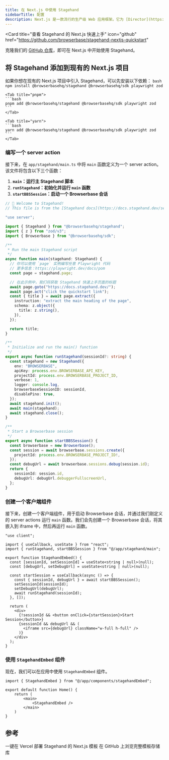 ```yaml
---
title: 在 Next.js 中使用 Stagehand
sidebarTitle: 配置
description: Next.js 是一款流行的生产级 Web 应用框架。它为 [Director](https://director.ai)、[Brainrot](https://brainrot.run) 和 [Open Operator](https://operator.browserbase.com) 等 Stagehand 应用提供支持。
---
```


<Card
  title="查看 Stagehand 的 Next.js 快速上手"
  icon="github"
  href="https://github.com/browserbase/stagehand-nextjs-quickstart"
>
  克隆我们的 [GitHub 仓库](https://github.com/browserbase/stagehand-nextjs-quickstart)，即可在 Next.js 中开始使用 Stagehand。
</Card>

## 将 Stagehand 添加到现有的 Next.js 项目
如果你想在现有的 Next.js 项目中引入 Stagehand，可以先安装以下依赖：
<Tabs>
	<Tab title="npm">
	```bash
	npm install @browserbasehq/stagehand @browserbasehq/sdk playwright zod
	```
	</Tab>

	<Tab title="pnpm">
	```bash
	pnpm add @browserbasehq/stagehand @browserbasehq/sdk playwright zod
	```
	</Tab>

	<Tab title="yarn">
	```bash
	yarn add @browserbasehq/stagehand @browserbasehq/sdk playwright zod
	```
	</Tab>
</Tabs>

### 编写一个 server action
接下来，在 `app/stagehand/main.ts` 中将 `main` 函数定义为一个 server action。该文件将包含以下三个函数：

1. **`main`：运行主 Stagehand 脚本**
2. **`runStagehand`：初始化并运行 `main` 函数**
3. **`startBBSSession`：启动一个 Browserbase 会话**

```ts app/stagehand/main.ts
// 🤘 Welcome to Stagehand!
// This file is from the [Stagehand docs](https://docs.stagehand.dev/sections/examples/nextjs).

"use server";

import { Stagehand } from "@browserbasehq/stagehand";
import { z } from "zod/v3";
import { Browserbase } from "@browserbasehq/sdk";

/**
 * Run the main Stagehand script
 */
async function main(stagehand: Stagehand) {
  // 你可以使用 `page` 实例编写任意 Playwright 代码
  // 更多信息：https://playwright.dev/docs/pom
  const page = stagehand.page;

  // 在此示例中，我们将获取 Stagehand 快速上手页面的标题
  await page.goto("https://docs.stagehand.dev/");
  await page.act("click the quickstart link");
  const { title } = await page.extract({
    instruction: "extract the main heading of the page",
    schema: z.object({
      title: z.string(),
    }),
  });

  return title;
}

/**
 * Initialize and run the main() function
 */
export async function runStagehand(sessionId?: string) {
  const stagehand = new Stagehand({
    env: "BROWSERBASE",
    apiKey: process.env.BROWSERBASE_API_KEY,
    projectId: process.env.BROWSERBASE_PROJECT_ID,
    verbose: 1,
    logger: console.log,
    browserbaseSessionID: sessionId,
    disablePino: true,
  });
  await stagehand.init();
  await main(stagehand);
  await stagehand.close();
}

/**
 * Start a Browserbase session
 */
export async function startBBSSession() {
  const browserbase = new Browserbase();
  const session = await browserbase.sessions.create({
    projectId: process.env.BROWSERBASE_PROJECT_ID!,
  });
  const debugUrl = await browserbase.sessions.debug(session.id);
  return {
    sessionId: session.id,
    debugUrl: debugUrl.debuggerFullscreenUrl,
  };
}
```

### 创建一个客户端组件
接下来，创建一个客户端组件，用于启动 Browserbase 会话，并通过我们刚定义的 server actions 运行 `main` 函数。我们会先创建一个 Browserbase 会话，将其嵌入到 iframe 中，然后再运行 `main` 函数。

```tsx app/components/stagehandEmbed.tsx
"use client";

import { useCallback, useState } from "react";
import { runStagehand, startBBSSession } from "@/app/stagehand/main";

export function StagehandEmbed() {
  const [sessionId, setSessionId] = useState<string | null>(null);
  const [debugUrl, setDebugUrl] = useState<string | null>(null);

  const startSession = useCallback(async () => {
    const { sessionId, debugUrl } = await startBBSSession();
    setSessionId(sessionId);
    setDebugUrl(debugUrl);
    await runStagehand(sessionId);
  }, []);

  return (
    <div>
      {!sessionId && <button onClick={startSession}>Start Session</button>}
      {sessionId && debugUrl && (
        <iframe src={debugUrl} className="w-full h-full" />
      )}
    </div>
  );
}
```

### 使用 `StagehandEmbed` 组件
现在，我们可以在应用中使用 `StagehandEmbed` 组件。

```tsx app/page.tsx
import { StagehandEmbed } from "@/app/components/stagehandEmbed";

export default function Home() {
	return (
		<main>
			<StagehandEmbed />
		</main>
	)
}
```

## 参考

<CardGroup cols={2}>
  <Card title="Deploy Template" icon="rocket" href="https://vercel.com/templates/ai/stagehand-next-js-quickstart">
    一键在 Vercel 部署 Stagehand 的 Next.js 模板
  </Card>
  
  <Card title="Source Code" icon="github" href="https://github.com/browserbase/stagehand-nextjs-quickstart">
    在 GitHub 上浏览完整模板存储库
  </Card>
</CardGroup>
